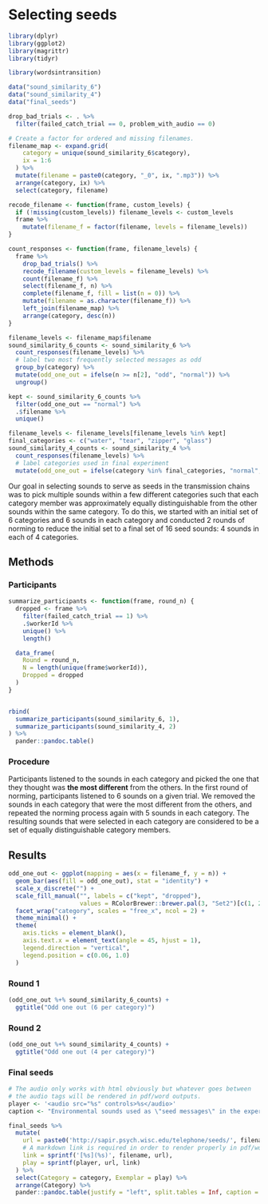 # Selecting seeds

```r
library(dplyr)
library(ggplot2)
library(magrittr)
library(tidyr)

library(wordsintransition)

data("sound_similarity_6")
data("sound_similarity_4")
data("final_seeds")

drop_bad_trials <- . %>%
  filter(failed_catch_trial == 0, problem_with_audio == 0)

# Create a factor for ordered and missing filenames.
filename_map <- expand.grid(
    category = unique(sound_similarity_6$category),
    ix = 1:6
  ) %>%
  mutate(filename = paste0(category, "_0", ix, ".mp3")) %>%
  arrange(category, ix) %>%
  select(category, filename)

recode_filename <- function(frame, custom_levels) {
  if (!missing(custom_levels)) filename_levels <- custom_levels
  frame %>%
    mutate(filename_f = factor(filename, levels = filename_levels))
}

count_responses <- function(frame, filename_levels) {
  frame %>%
    drop_bad_trials() %>%
    recode_filename(custom_levels = filename_levels) %>%
    count(filename_f) %>%
    select(filename_f, n) %>%
    complete(filename_f, fill = list(n = 0)) %>%
    mutate(filename = as.character(filename_f)) %>%
    left_join(filename_map) %>%
    arrange(category, desc(n))
}

filename_levels <- filename_map$filename
sound_similarity_6_counts <- sound_similarity_6 %>%
  count_responses(filename_levels) %>%
  # label two most frequently selected messages as odd
  group_by(category) %>%
  mutate(odd_one_out = ifelse(n >= n[2], "odd", "normal")) %>%
  ungroup()

kept <- sound_similarity_6_counts %>%
  filter(odd_one_out == "normal") %>%
  .$filename %>%
  unique()

filename_levels <- filename_levels[filename_levels %in% kept]
final_categories <- c("water", "tear", "zipper", "glass")
sound_similarity_4_counts <- sound_similarity_4 %>%
  count_responses(filename_levels) %>%
  # label categories used in final experiment
  mutate(odd_one_out = ifelse(category %in% final_categories, "normal", "odd"))
```

Our goal in selecting sounds to serve as seeds in the transmission chains was to
pick multiple sounds within a few different categories such that each category
member was approximately equally distinguishable from the other sounds within
the same category. To do this, we started with an initial set of 6 categories
and 6 sounds in each category and conducted 2 rounds of norming to reduce the
initial set to a final set of 16 seed sounds: 4 sounds in each of 4 categories.

## Methods

### Participants

```r
summarize_participants <- function(frame, round_n) {
  dropped <- frame %>%
    filter(failed_catch_trial == 1) %>%
    .$workerId %>%
    unique() %>%
    length()

  data_frame(
    Round = round_n,
    N = length(unique(frame$workerId)),
    Dropped = dropped
  )
}


rbind(
  summarize_participants(sound_similarity_6, 1),
  summarize_participants(sound_similarity_4, 2)
) %>%
  pander::pandoc.table()
```

### Procedure

Participants listened to the sounds in each category and picked the one that
they thought was **the most different** from the others. In the first round of
norming, participants listened to 6 sounds on a given trial. We removed the
sounds in each category that were the most different from the others, and
repeated the norming process again with 5 sounds in each category. The resulting
sounds that were selected in each category are considered to be a set of equally
distinguishable category members.

## Results

```r
odd_one_out <- ggplot(mapping = aes(x = filename_f, y = n)) +
  geom_bar(aes(fill = odd_one_out), stat = "identity") +
  scale_x_discrete("") +
  scale_fill_manual("", labels = c("kept", "dropped"),
                    values = RColorBrewer::brewer.pal(3, "Set2")[c(1, 2)]) +
  facet_wrap("category", scales = "free_x", ncol = 2) +
  theme_minimal() +
  theme(
    axis.ticks = element_blank(),
    axis.text.x = element_text(angle = 45, hjust = 1),
    legend.direction = "vertical",
    legend.position = c(0.06, 1.0)
  )
```

### Round 1

```r
(odd_one_out %+% sound_similarity_6_counts) +
  ggtitle("Odd one out (6 per category)")
```

### Round 2

```r
(odd_one_out %+% sound_similarity_4_counts) +
  ggtitle("Odd one out (4 per category)")
```

### Final seeds

```r
# The audio only works with html obviously but whatever goes between
# the audio tags will be rendered in pdf/word outputs.
player <- '<audio src="%s" controls>%s</audio>'
caption <- "Environmental sounds used as \"seed messages\" in the experiment."

final_seeds %>%
  mutate(
    url = paste0('http://sapir.psych.wisc.edu/telephone/seeds/', filename),
    # A markdown link is required in order to render properly in pdf/word.
    link = sprintf('[%s](%s)', filename, url),
    play = sprintf(player, url, link)
  ) %>%
  select(Category = category, Exemplar = play) %>%
  arrange(Category) %>%
  pander::pandoc.table(justify = "left", split.tables = Inf, caption = caption)
```